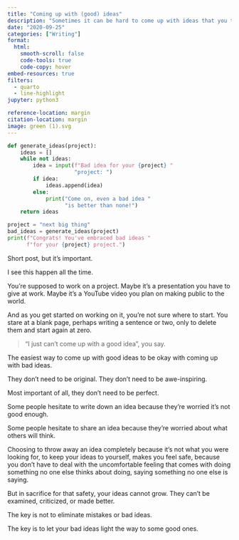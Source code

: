 ```yaml
---
title: "Coming up with (good) ideas"
description: "Sometimes it can be hard to come up with ideas that you think are good. But the point of coming up with ideas is about more than just  coming up with good ones."
date: "2020-09-25"
categories: ["Writing"]
format:
  html:
    smooth-scroll: false
    code-tools: true
    code-copy: hover
embed-resources: true
filters:
  - quarto
  - line-highlight
jupyter: python3

reference-location: margin
citation-location: margin
image: green (1).svg
---
```


::: {.column-margin}

```python
def generate_ideas(project):
    ideas = []
    while not ideas:
        idea = input(f"Bad idea for your {project} "
                     "project: ")
        if idea:
            ideas.append(idea)
        else:
            print("Come on, even a bad idea "
                  "is better than none!")
    return ideas

project = "next big thing"
bad_ideas = generate_ideas(project)
print(f"Congrats! You've embraced bad ideas "
      f"for your {project} project.")
```
:::

Short post, but it's important.

I see this happen all the time.

You’re supposed to work on a project. Maybe it's a presentation you have to give at work. Maybe it's a YouTube video you plan on making public to the world.

And as you get started on working on it, you’re not sure where to start. You stare at a blank page, perhaps writing a sentence or two, only to delete them and start again at zero.

> “I just can't come up with a good idea”, you say.

The easiest way to come up with good ideas to be okay with coming up with bad ideas.

They don't need to be original. They don't need to be awe-inspiring.

Most important of all, they don't need to be perfect.

Some people hesitate to write down an idea because they’re worried it’s not good enough.

Some people hesitate to share an idea because they’re worried about what others will think.

Choosing to throw away an idea completely because it's not what you were looking for, to keep your ideas to yourself, makes you feel safe, because you don't have to deal with the uncomfortable feeling that comes with doing something no one else thinks about doing, saying something no one else is saying.

But in sacrifice for that safety, your ideas cannot grow. They can't be examined, criticized, or made better.

The key is not to eliminate mistakes or bad ideas.

The key is to let your bad ideas light the way to some good ones.